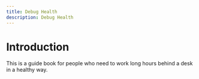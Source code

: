 ```yaml
---
title: Debug Health
description: Debug Health
---
```


# Introduction

This is a guide book for people who need to work long hours behind a desk in a
healthy way.
